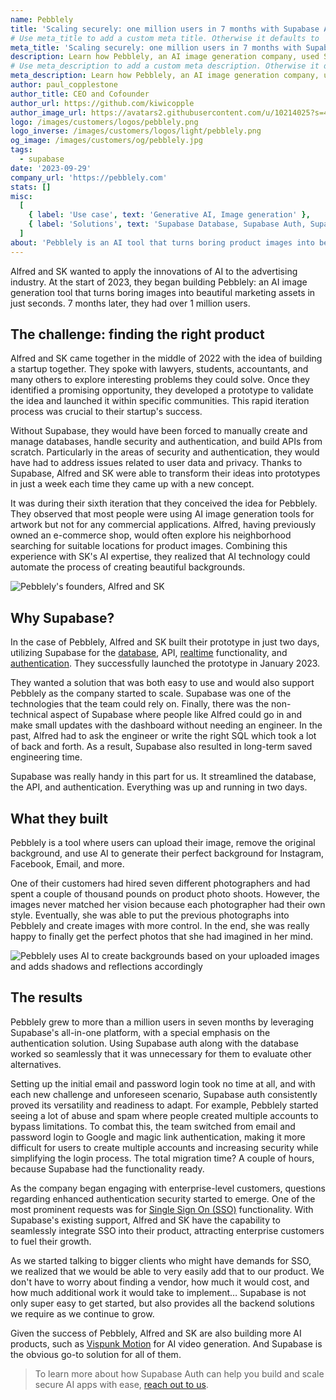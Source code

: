 ```yaml
---
name: Pebblely
title: 'Scaling securely: one million users in 7 months with Supabase Auth'
# Use meta_title to add a custom meta title. Otherwise it defaults to '{name} | Supabase Customer Stories':
meta_title: 'Scaling securely: one million users in 7 months with Supabase Auth'
description: Learn how Pebblely, an AI image generation company, used Supabase Auth to handle Single Sign On for their rapidly growing user base.
# Use meta_description to add a custom meta description. Otherwise it defaults to {description}:
meta_description: Learn how Pebblely, an AI image generation company, used Supabase Auth to handle Single Sign On for their rapidly growing user base.
author: paul_copplestone
author_title: CEO and Cofounder
author_url: https://github.com/kiwicopple
author_image_url: https://avatars2.githubusercontent.com/u/10214025?s=400&u=c6775be2ae667e2acae3ccd347fed62bb3f5b3e7&v=4
logo: /images/customers/logos/pebblely.png
logo_inverse: /images/customers/logos/light/pebblely.png
og_image: /images/customers/og/pebblely.jpg
tags:
  - supabase
date: '2023-09-29'
company_url: 'https://pebblely.com'
stats: []
misc:
  [
    { label: 'Use case', text: 'Generative AI, Image generation' },
    { label: 'Solutions', text: 'Supabase Database, Supabase Auth, Supabase Realtime' },
  ]
about: 'Pebblely is an AI tool that turns boring product images into beautiful marketing assets in just seconds. The AI creates backgrounds based on the uploaded images and adds shadows or reflections accordingly.'
---
```


Alfred and SK wanted to apply the innovations of AI to the advertising industry. At the start of 2023, they began building Pebblely: an AI image generation tool that turns boring images into beautiful marketing assets in just seconds. 7 months later, they had over 1 million users.

## The challenge: finding the right product

Alfred and SK came together in the middle of 2022 with the idea of building a startup together. They spoke with lawyers, students, accountants, and many others to explore interesting problems they could solve. Once they identified a promising opportunity, they developed a prototype to validate the idea and launched it within specific communities. This rapid iteration process was crucial to their startup's success.

Without Supabase, they would have been forced to manually create and manage databases, handle security and authentication, and build APIs from scratch. Particularly in the areas of security and authentication, they would have had to address issues related to user data and privacy. Thanks to Supabase, Alfred and SK were able to transform their ideas into prototypes in just a week each time they came up with a new concept.

It was during their sixth iteration that they conceived the idea for Pebblely. They observed that most people were using AI image generation tools for artwork but not for any commercial applications. Alfred, having previously owned an e-commerce shop, would often explore his neighborhood searching for suitable locations for product images. Combining this experience with SK's AI expertise, they realized that AI technology could automate the process of creating beautiful backgrounds.

![Pebblely's founders, Alfred and SK](/images/customers/pebblely/pebblely-founders-alfred-sk.jpg)

## Why Supabase?

In the case of Pebblely, Alfred and SK built their prototype in just two days, utilizing Supabase for the [database](https://supabase.com/database), API, [realtime](https://supabase.com/realtime) functionality, and [authentication](https://supabase.com/auth). They successfully launched the prototype in January 2023.

They wanted a solution that was both easy to use and would also support Pebblely as the company started to scale. Supabase was one of the technologies that the team could rely on.
Finally, there was the non-technical aspect of Supabase where people like Alfred could go in and make small updates with the dashboard without needing an engineer. In the past, Alfred had to ask the engineer or write the right SQL which took a lot of back and forth. As a result, Supabase also resulted in long-term saved engineering time.

<Quote img="alfred-lua-pebblely.jpeg" caption="Alfred Lua - Cofounder of Pebblely">
  Supabase was really handy in this part for us. It streamlined the database, the API, and
  authentication. Everything was up and running in two days.
</Quote>

## What they built

Pebblely is a tool where users can upload their image, remove the original background, and use AI to generate their perfect background for Instagram, Facebook, Email, and more.

One of their customers had hired seven different photographers and had spent a couple of thousand pounds on product photo shoots. However, the images never matched her vision because each photographer had their own style. Eventually, she was able to put the previous photographs into Pebblely and create images with more control. In the end, she was really happy to finally get the perfect photos that she had imagined in her mind.

![Pebblely uses AI to create backgrounds based on your uploaded images and adds shadows and reflections accordingly](/images/customers/pebblely/pebblely-product-in-action.jpg)

## The results

Pebblely grew to more than a million users in seven months by leveraging Supabase's all-in-one platform, with a special emphasis on the authentication solution. Using Supabase auth along with the database worked so seamlessly that it was unnecessary for them to evaluate other alternatives.

Setting up the initial email and password login took no time at all, and with each new challenge and unforeseen scenario, Supabase auth consistently proved its versatility and readiness to adapt. For example, Pebblely started seeing a lot of abuse and spam where people created multiple accounts to bypass limitations. To combat this, the team switched from email and password login to Google and magic link authentication, making it more difficult for users to create multiple accounts and increasing security while simplifying the login process. The total migration time? A couple of hours, because Supabase had the functionality ready.

As the company began engaging with enterprise-level customers, questions regarding enhanced authentication security started to emerge. One of the most prominent requests was for [Single Sign On (SSO)](https://supabase.com/docs/guides/auth/enterprise-sso) functionality. With Supabase's existing support, Alfred and SK have the capability to seamlessly integrate SSO into their product, attracting enterprise customers to fuel their growth.

<Quote img="alfred-lua-pebblely.jpeg" caption="Alfred Lua - Cofounder of Pebblely">
  As we started talking to bigger clients who might have demands for SSO, we realized that we would
  be able to very easily add that to our product. We don't have to worry about finding a vendor, how
  much it would cost, and how much additional work it would take to implement… Supabase is not only
  super easy to get started, but also provides all the backend solutions we require as we continue
  to grow.
</Quote>

Given the success of Pebblely, Alfred and SK are also building more AI products, such as [Vispunk Motion](https://vispunk.com/video) for AI video generation. And Supabase is the obvious go-to solution for all of them.

> To learn more about how Supabase Auth can help you build and scale secure AI apps with ease, [reach out to us](https://forms.supabase.com/enterprise).
